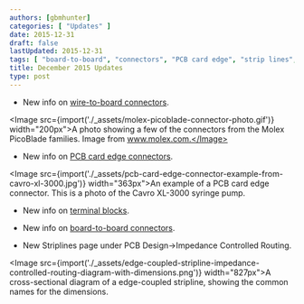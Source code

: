 ```yaml
---
authors: [gbmhunter]
categories: [ "Updates" ]
date: 2015-12-31
draft: false
lastUpdated: 2015-12-31
tags: [ "board-to-board", "connectors", "PCB card edge", "strip lines", "terminal blocks", "wire-to-board" ] 
title: December 2015 Updates
type: post
---
```



* New info on [wire-to-board connectors](/electronics/components/connectors/#wire-to-board-wtb-connectors).


<Image src={import('./_assets/molex-picoblade-connector-photo.gif')} width="200px">A photo showing a few of the connectors from the Molex PicoBlade families. Image from www.molex.com.</Image>  

* New info on [PCB card edge connectors](/electronics/components/connectors/#pcb-card-edge-connectors).


<Image src={import('./_assets/pcb-card-edge-connector-example-from-cavro-xl-3000.jpg')} width="363px">An example of a PCB card edge connector. This is a photo of the Cavro XL-3000 syringe pump.</Image>

* New info on [terminal blocks](/electronics/components/connectors/#terminal-blocks).

* New info on [board-to-board connectors](/electronics/components/connectors/#board-to-board-connectors).

* New Striplines page under PCB Design->Impedance Controlled Routing.


<Image src={import('./_assets/edge-coupled-stripline-impedance-controlled-routing-diagram-with-dimensions.png')} width="827px">A cross-sectional diagram of a edge-coupled stripline, showing the common names for the dimensions.</Image>
